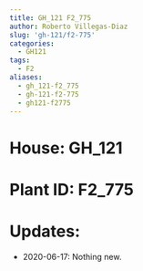 ```yaml
---
title: GH_121 F2_775
author: Roberto Villegas-Diaz
slug: 'gh-121/f2-775'
categories:
  - GH121
tags:
  - F2
aliases:
  - gh_121-f2_775
  - gh-121-f2-775
  - gh121-f2775
---
```


# **House**: GH_121
# **Plant ID**: F2_775
# **Updates**: 
 - 2020-06-17: Nothing new.
